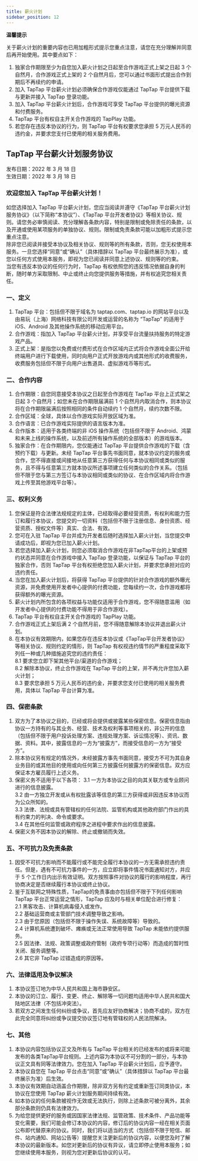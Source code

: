 ```yaml
---
title: 薪火计划
sidebar_position: 12
---
```


**温馨提示**

关于薪火计划的重要内容也已用加粗形式提示您重点注意，请您在充分理解并同意后再开始使用。其中要点如下：    
1. 独家合作期限至少为自您加入薪火计划之日起至合作游戏正式上架之日起 3 个自然月，合作游戏正式上架的 2 个自然月后，您可以通过书面形式提出合作到期后不再续约的申请。    
2. 加入 TapTap 平台薪火计划必须确保合作游戏仅能通过 TapTap 平台提供下载与更新并接入 TapTap 登录功能。   
3. 加入 TapTap 平台薪火计划后，合作游戏可享受 TapTap 平台提供的曝光资源和付费服务。   
4. TapTap 平台有权自主开关合作游戏的 TapPlay 功能。    
5. 若您存在违反本协议的行为，则 TapTap 平台有权要求您承担 5 万元人民币的违约金，并要求您支付已使用的相关服务费用。   

## TapTap 平台薪火计划服务协议
发布日期：2022 年 3 月 18 日  
生效日期：2022 年 3 月 18 日   

### 欢迎您加入 TapTap 平台薪火计划！  
如您选择加入 TapTap 平台薪火计划，您应当阅读并遵守《TapTap 平台薪火计划服务协议》（以下简称“本协议”）、《TapTap 平台开发者协议》等相关协议、规则。请您务必审慎阅读、充分理解各条款内容，特别是限制或免除责任的条款，以及开通或使用某项服务的单独协议、规则。限制或免责条款可能以加粗形式提示您重点注意。    
除非您已阅读并接受本协议及相关协议、规则等的所有条款，否则，您无权使用本服务。一旦您选择“同意”或“确认”（具体措辞以 TapTap 平台最终展示为准），或您以任何方式使用本服务，即视为您已阅读并同意上述协议、规则等的约束。  
当您有违反本协议的任何行为时，TapTap 有权依照您的违反情况依据自身的判断，随时单方采取限制、中止或终止向您提供服务等措施，并有权追究您相关责任。  

### 一、定义
1. TapTap 平台：包括但不限于域名为 taptap.com、taptap.io 的网站平台以及由易玩（上海）网络科技有限公司开发或运营的名称为 “TapTap” 的适用于 iOS、Android 及其他操作系统的移动应用平台。  
2. 合作游戏：指加入 TapTap 平台薪火计划，并享受平台流量扶持服务的特定游戏产品。    
3. 正式上架：是指您以免费或付费形式在合作区域内正式将合作游戏全面公开给终端用户进行下载使用，同时向用户正式开放游戏内或其他形式的收费服务，收费服务包括但不限于向用户出售道具、虚拟游戏币等形式。   

### 二、合作内容
1. 合作期限：自您同意接受本协议之日起至合作游戏在 TapTap 平台上正式架之日起 3 个自然月；如您未在合作期限届满前 1 个自然月内取消合作，则本协议将在合作期限届满后按照相同的条件自动续约 1 个自然月，续约次数不限。    
2. 合作区域：全球，具体以合作游戏实际开放区域为准。   
3. 合作语言：已合作游戏实际提供的语言版本为准。   
4. 合作版本：适用于各类终端的非 iOS 操作系统（包括但不限于 Android、鸿蒙和未来上线的操作系统，以及前述所有操作系统的全部版本）的游戏版本。    
5. 独家合作：在合作期限内，您仅能通过 TapTap 平台提供合作游戏的下载（含预约下载）与更新。未经 TapTap 平台事先书面同意，就本协议约定的服务或合作，您不得直接或间接地从任意第三方获得任何与本协议相同或类似的服务，且不得与任意第三方就本协议所述事项建立任何类似的合作关系。（包括但不限于您与第三方签订与本协议相同或类似的协议、在合作区域内将合作游戏上传至其他游戏平台等）。   

### 三、权利义务
1. 您保证是符合法律法规规定的主体，已经取得必要经营资质，有权利和能力签订和履行本协议，您提交的一切资料（包括但不限于注册信息、身份资质、经营资质、授权文件等）真实、合法、有效。  
2. 您可在入驻 TapTap 平台并成为开发者后随时选择加入薪火计划，当您提交申请成功后，即视为您已加入薪火计划。   
3. 若您选择加入薪火计划，则您必须取消合作游戏在非TapTap平台的上架或预约状态并同意在合作游戏中接入 TapTap 登录功能，以保证与 TapTap 平台的独家合作，否则 TapTap 平台有权拒绝您加入薪火计划，并要求您承担对应的违约责任。   
4. 当您在加入薪火计划后，将获得 TapTap 平台提供的针对合作游戏的额外曝光资源，并免费使用开发者中心提供的付费功能，您每续约一次，合作游戏都将获得额外的曝光资源。    
5. 薪火计划内所包含的各项权益与功能仅适用于合作游戏，您不得随意滥用（如开发者中心提供的付费功能不得用于非合作游戏）。   
6. TapTap 平台有权自主开关合作游戏的 TapPlay 功能。   
7. 合作游戏正式上架后满 2 个自然月前，您不得随意解除本协议并退出薪火计划。    
8. 在本协议有效期限内，如果您存在违反本协议或《TapTap平台开发者协议》等相关协议、规则约定的情形，则 TapTap 有权视违约情节的严重程度采取下列任一种或几种措施追究您的违约责任：   
8.1 要求您立即下架其他平台/渠道的合作游戏；  
8.2 解除本协议，终止合作游戏在 TapTap 平台的上架，并不再允许您加入薪火计划；   
8.3 要求您承担 5 万元人民币的违约金，并要求您支付已使用的相关服务费用，具体以 TapTap 平台计算为准。    

### 四、保密条款
1. 双方为了本协议之目的，已经或将会提供或披露某些保密信息。保密信息指由协议一方持有的与其业务、经营、技术及权利等事项相关的，非公开的信息（包括但不限于用户投诉处理方案、违规处理方案、诉讼情况等）、资讯、数据、资料。其中，披露信息的一方为“披露方”，而接受信息的一方为“接受方”。
2. 除本协议另有规定的情况外，未经披露方事先书面同意，接受方不可为其自身业务目的或其他目的使用或向任何第三方披露任何披露方的保密信息。双方应保证本方雇员履行上述义务。
3. 保密义务不适用于以下各项：
3.1 一方为本协议之目的向其关联方或专业顾问进行的信息披露。   
3.2 由一方独立开发或从有权批露该等信息的第三方获得或非因违反本协议而为公众所知的。   
3.3 法律、法规或具有管辖权的任何法院、监管机构或其他政府部门作出的具有约束力的判决、命令或要求。    
3.4 在其他任何监管或政府程序之进程中要求作出的信息披露。    
4. 保密义务不因本协议的解除、终止或撤销而失效。

### 五、不可抗力及免责条款
1. 因受不可抗力影响而不能履行或不能完全履行本协议的一方无需承担违约责任。但是，遇有不可抗力事件的一方，应立即将事件情况书面通知对方，并应于 5 个工作日内出示有效证明。双方按照事件对协议的履行的影响程度，再行协商决定是否继续履行本协议或终止协议。      
2. 鉴于互联网之特殊性质，TapTap的免责事由亦包括但不限于下列任何影响 TapTap 平台正常运营之情形，TapTap 应及时与相关单位配合进行修复：       
2.1 黑客攻击、计算机病毒侵入或发作。   
2.2 基础运营商或主管部门技术调整导致之影响。    
2.3 由于您原因（包括但不限于操作失误、系统故障等）导致的。    
2.4 计算机系统遭到破坏、瘫痪或无法正常使用导致 TapTap 未能依约提供服务。    
2.5 因法律、法规、政策调整或政府管制（政府专项行动等）而造成的暂时性关闭、服务调整等。    
2.6 其它非 TapTap 过错造成的原因等。    

### 六、法律适用及争议解决
1. 本协议签订地为中华人民共和国上海市静安区。  
2. 本协议的订立、履行、变更、终止、解除等一切问题均适用中华人民共和国大陆地区法律（不包括冲突法）。   
3. 若双方之间发生任何纠纷或争议，首先应友好协商解决；协商不成的，双方在此完全同意将纠纷或争议提交协议签订地有管辖权的人民法院解决。   

### 七、其他
1. 本协议内容包括协议正文及所有与 TapTap 平台相关的已经发布的或将来可能发布的各类TapTap平台规则。上述内容为本协议不可分割的一部分，与本协议正文具有同等法律效力。您在加入 TapTap 平台薪火计划后，应予遵守。   
2. 本协议自您在 TapTap 平台点击“同意”或“确认”（具体措辞以 TapTap 平台最终展示为准）后生效。   
3. 本协议有效期自动涵盖合作期限，除非双方另有约定或重新签订同类协议，本协议在您使用 TapTap 薪火计划服务期间持续有效。   
4. 如本协议的任何条款被视作无效或无法执行，则除上述条款可被分离外，其余部分条款则仍具有法律效力。    
5. 为给您提供更好的服务或因国家法律法规、监管政策、技术条件、产品功能等变化需要，我们可能会修订本协议的内容，修订后的协议内容一经在相关页面公布即代替原来的协议。同时，我们将以适当的方式（包括但不限于短信、邮件、站内通知、网站公告等）提醒您关注更新后的协议内容，以便您及时了解本协议的最新版本。如您对更新后的协议有异议，请立即停止使用本服务；如您继续使用本服务，则视为您对更新后协议的认可。